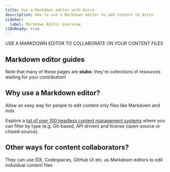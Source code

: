 ```yaml
---
title: Use a Markdown editor with Astro
description: How to use a Markdown editor to add content to Astro
sidebar:
  label: Markdown Editor overview
i18nReady: true
---
```


USE A MARKDOWN EDITOR TO COLLABORATE ON YOUR CONTENT FILES

## Markdown editor guides

Note that many of these pages are **stubs**: they're collections of resources waiting for your contribution!

<MarkdownGuidesNav />

## Why use a Markdown editor?

Allow an easy way for people to edit content only files like Markdown and mdx

<ReadMore> Explore a [list of over 100 headless content management systems](https://jamstack.org/headless-cms/) <Badge text="External" /> where you can filter by type (e.g. Git-based, API driven) and license (open-source or closed-source).</ReadMore>

## Other ways for content collaborators?

They can use IDX, Codespaces, GitHub UI etc. as Markdown editors to edit individual content files
